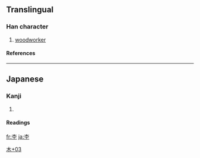 ==Translingual==
===Han character===
{{Han char|rn=75|rad=木|as=03|sn=7|four=|canj=木一 (DM), XX木一 (XXDM)}}
# [[woodworker]]
====References====
{{Han ref|kx=0513.011|dkj=14487|hdz=21157.021|uh=6762|ud=26466}}

----
==Japanese==
===Kanji===
{{ja-kanji|grade=|rs=木03}}
# {{defn|Japanese}} 
====Readings====
{{ja-readings|on=|kun=[[もく]] (moku)}}




[[Category:Japanese-only CJKV Characters|木+03]]

[[fr:杢]]
[[ja:杢]]